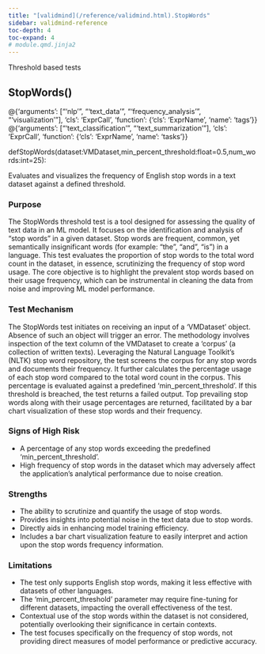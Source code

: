 ```yaml
---
title: "[validmind](/reference/validmind.html).StopWords"
sidebar: validmind-reference
toc-depth: 4
toc-expand: 4
# module.qmd.jinja2
---
```


<!-- docstring.jinja2 -->

Threshold based tests

<!-- function.qmd.jinja2 -->

## StopWords[()]{.muted}

<!-- signatures.jinja2 -->

::: {.signature}

<div class="decorator">@<!-- types.jinja2 - format_type --><span class="n">{'arguments': ["'nlp'", "'text_data'", "'frequency_analysis'", "'visualization'"], 'cls': 'ExprCall', 'function': {'cls': 'ExprName', 'name': 'tags'}}</span></div><div class="decorator">@<!-- types.jinja2 - format_type --><span class="n">{'arguments': ["'text_classification'", "'text_summarization'"], 'cls': 'ExprCall', 'function': {'cls': 'ExprName', 'name': 'tasks'}}</span></div>
<span class="kw">def</span><span class="name">StopWords</span>(<span class="params"><span class="n">dataset</span><span class="p">:</span><!-- types.jinja2 - format_type --><span class="n">VMDataset</span><span class="muted">,</span></span><span class="params"><span class="n">min_percent_threshold</span><span class="p">:</span><!-- types.jinja2 - format_type --><span class="nb">float</span><span class="o">=</span><span class="kc">0.5</span><span class="muted">,</span></span><span class="params"><span class="n">num_words</span><span class="p">:</span><!-- types.jinja2 - format_type --><span class="nb">int</span><span class="o">=</span><span class="kc">25</span></span>):

:::

<!-- docstring.jinja2 -->

Evaluates and visualizes the frequency of English stop words in a text dataset against a defined threshold.

### Purpose

The StopWords threshold test is a tool designed for assessing the quality of text data in an ML model. It focuses on the identification and analysis of "stop words" in a given dataset. Stop words are frequent, common, yet semantically insignificant words (for example: "the", "and", "is") in a language. This test evaluates the proportion of stop words to the total word count in the dataset, in essence, scrutinizing the frequency of stop word usage. The core objective is to highlight the prevalent stop words based on their usage frequency, which can be instrumental in cleaning the data from noise and improving ML model performance.

### Test Mechanism

The StopWords test initiates on receiving an input of a 'VMDataset' object. Absence of such an object will trigger an error. The methodology involves inspection of the text column of the VMDataset to create a 'corpus' (a collection of written texts). Leveraging the Natural Language Toolkit's (NLTK) stop word repository, the test screens the corpus for any stop words and documents their frequency. It further calculates the percentage usage of each stop word compared to the total word count in the corpus. This percentage is evaluated against a predefined 'min_percent_threshold'. If this threshold is breached, the test returns a failed output. Top prevailing stop words along with their usage percentages are returned, facilitated by a bar chart visualization of these stop words and their frequency.

### Signs of High Risk

- A percentage of any stop words exceeding the predefined 'min_percent_threshold'.
- High frequency of stop words in the dataset which may adversely affect the application's analytical performance due to noise creation.

### Strengths

- The ability to scrutinize and quantify the usage of stop words.
- Provides insights into potential noise in the text data due to stop words.
- Directly aids in enhancing model training efficiency.
- Includes a bar chart visualization feature to easily interpret and action upon the stop words frequency information.

### Limitations

- The test only supports English stop words, making it less effective with datasets of other languages.
- The 'min_percent_threshold' parameter may require fine-tuning for different datasets, impacting the overall effectiveness of the test.
- Contextual use of the stop words within the dataset is not considered, potentially overlooking their significance in certain contexts.
- The test focuses specifically on the frequency of stop words, not providing direct measures of model performance or predictive accuracy.
